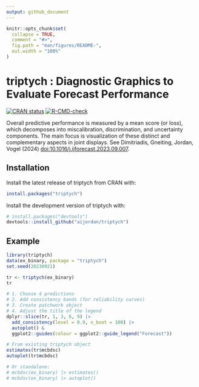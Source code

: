 ```yaml
---
output: github_document
---
```


<!-- README.md is generated from README.Rmd. Please edit that file -->

```r
knitr::opts_chunk$set(
  collapse = TRUE,
  comment = "#>",
  fig.path = "man/figures/README-",
  out.width = "100%"
)
```

# triptych : Diagnostic Graphics to Evaluate Forecast Performance

<!-- badges: start -->
[![CRAN status](https://www.r-pkg.org/badges/version/triptych)](https://CRAN.R-project.org/package=triptych)
[![R-CMD-check](https://github.com/aijordan/triptych/actions/workflows/R-CMD-check.yaml/badge.svg)](https://github.com/aijordan/triptych/actions/workflows/R-CMD-check.yaml)
<!-- badges: end -->

Overall predictive performance is measured by a mean score (or loss), which decomposes into miscalibration, discrimination, and uncertainty components.
The main focus is visualization of these distinct and complementary aspects in joint displays. See Dimitriadis, Gneiting, Jordan, Vogel (2024) [doi:10.1016/j.ijforecast.2023.09.007](https://doi.org/10.1016/j.ijforecast.2023.09.007).

## Installation

Install the latest release of triptych from CRAN with:

``` r
install.packages("triptych")
```


Install the development version of triptych with:

``` r
# install.packages("devtools")
devtools::install_github("aijordan/triptych")
```

## Example

```r
library(triptych)
data(ex_binary, package = "triptych")
set.seed(20230921)

tr <- triptych(ex_binary)
tr

# 1. Choose 4 predictions
# 2. Add consistency bands (for reliability curves)
# 3. Create patchwork object
# 4. Adjust the title of the legend
dplyr::slice(tr, 1, 3, 6, 9) |>
  add_consistency(level = 0.9, n_boot = 100) |>
  autoplot() &
  ggplot2::guides(colour = ggplot2::guide_legend("Forecast"))
```

```r
# From existing triptych object
estimates(tr$mcbdsc)
autoplot(tr$mcbdsc)

# Or standalone:
# mcbdsc(ex_binary) |> estimates()
# mcbdsc(ex_binary) |> autoplot()
```
